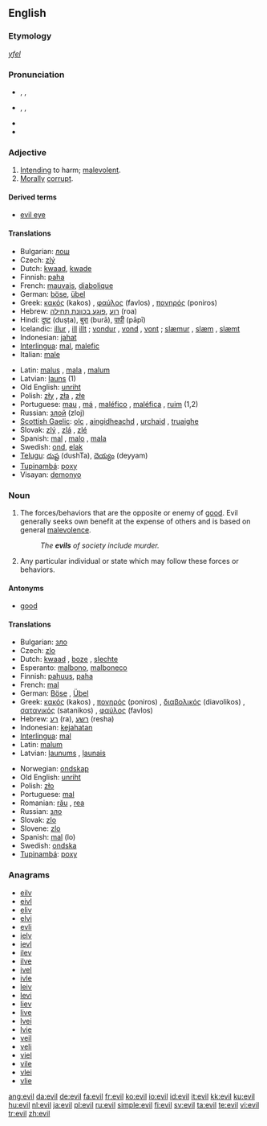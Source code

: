 {{wikipedia|dab=evil (disambiguation)|evil}}
==English==

{{rank|agreement|ship|third|692|evil|outside|beside|worth}}

===Etymology===
{{OE.}} ''[[yfel]]''

===Pronunciation===
* {{enPR|ē-vəl}}, {{IPA|/ˈiːvəl/}}, {{SAMPA|/"i:v@l/}}
* {{enPR|ē-vĭl}}, {{IPA|/ˈiːvɪl/}}, {{SAMPA|/"i:vIl/}}
* {{audio|en-us-evil.ogg|Audio (US)}}
* {{rhymes|iːvəl}}

===Adjective===
{{en-adj-more}}

# [[intend|Intending]] to harm; [[malevolent]].
# [[morally|Morally]] [[corrupt]].

====Derived terms====
* [[evil eye]]

====Translations====
{{trans-top|intending to harm}}
* Bulgarian: [[лош]] {{m}}
* Czech: [[zlý]] {{m}}
* Dutch: [[kwaad]], [[kwade]]
* Finnish: [[paha]]
* French: [[mauvais]], [[diabolique]]
* German: [[böse]], [[übel]]
* Greek: [[κακός]] (kakos) {{m}}, [[φαύλος]] (favlos) {{m}}, [[πονηρός]] (poniros) {{m}}
* Hebrew: [[רוע]] ,[[פוגע בכוונת תחילה]] (roa)
* Hindi: [[दुष्ट]] (duṣṭa), [[बुरा]] (burā), [[पापी]] (pāpī)
* Icelandic: [[illur]] {{m}}, [[ill]] {{f}} [[illt]] {{n}}; [[vondur]] {{m}}, [[vond]] {{f}}, [[vont]] {{n}}; [[slæmur]] {{m}}, [[slæm]] {{f}}, [[slæmt]] {{n}}
* Indonesian: [[jahat]]
* [[Interlingua]]: [[mal]], [[malefic]]
* Italian: [[male]] {{m}}
{{trans-mid}}
* Latin: [[malus]] {{m}}, [[mala]] {{f}}, [[malum]] {{n}}
* Latvian: [[ļauns]] (1)
* Old English: [[unriht]]
* Polish: [[zły]] {{m}}, [[zła]] {{f}}, [[złe]] {{n}}
* Portuguese: [[mau]] {{m}}, [[má]] {{f}}, [[maléfico]] {{m}}, [[maléfica]] {{f}}, [[ruim]] {{m|f}} (1,2)
* Russian: [[злой]] (zloj)
* [[Scottish Gaelic]]: [[olc]] {{m}}, [[aingidheachd]] {{f}}, [[urchaid]] {{f}}, [[truaighe]] {{f}}
* Slovak: [[zlý]] {{m}}, [[zlý|zlá]] {{f}}, [[zlý|zlé]] {{n}}
* Spanish: [[mal]] {{m}}, [[malo]] {{m}}, [[mala]] {{f}}
* Swedish: [[ond]], [[elak]]
* [[Telugu]]: [[దుష్ట]] (dushTa), [[దెయ్యం]] (deyyam)
* [[Tupinambá]]: [[poxy]]
* Visayan: [[demonyo]]
{{trans-bottom}}

{{trans-top|morally corrupt}}
{{trans-mid}}
{{trans-bottom}}

===Noun===
{{wikipedia}}
{{en-noun}} {{uncountable}}

# The forces/behaviors that are the opposite or enemy of [[good]].  Evil generally seeks own benefit at the expense of others and is based on general [[malevolence]].
#: ''The '''evils''' of society include murder.''
# Any particular individual or state which may follow these forces or behaviors.

====Antonyms====
* [[good]]

====Translations====
{{checktrans-top}}
* Bulgarian: [[зло]] {{n}}
* Czech: [[zlo]] {{n}}
* Dutch: [[kwaad]] {{n}}, [[boze]] {{n}}, [[slechte]] {{n}}
* Esperanto: [[malbono]], [[malboneco]]
* Finnish: [[pahuus]], [[paha]]
* French: [[mal]] {{m}}
* German: [[Böse]] {{n}}, [[Übel]] {{n}}
* Greek: [[κακός]] (kakos) {{m}}, [[πονηρός]] (poniros) {{m}}, [[διαβολικός]] (diavolikos) {{m}}, [[σατανικός]] (satanikos) {{m}}, [[φαύλος]] (favlos) {{m}}
* Hebrew: [[רע]] (ra), [[רשע]] (resha)
* Indonesian: [[kejahatan]]
* [[Interlingua]]: [[mal]]
* Latin: [[malum]] {{n}}
* Latvian: [[ļaunums]] {{m}}, [[ļaunais]] {{m}}
{{trans-mid}}
* Norwegian: [[ondskap]] {{m}}
* Old English: [[unriht]]
* Polish: [[zło]] {{n}}
* Portuguese: [[mal]] {{m}}
* Romanian: [[rău]] {{m}}, [[rea]] {{f}}
* Russian: [[зло]] {{n}}
* Slovak: [[zlo]] {{m}}
* Slovene: [[zlo]] {{n}}
* Spanish: [[mal]] {{n}} (lo)
* Swedish: [[ondska]] {{c}}
* [[Tupinambá]]: [[poxy]]
{{trans-bottom}}

===Anagrams===
* [[eilv]] 
* [[eivl]] 
* [[eliv]] 
* [[elvi]] 
* [[evli]] 
* [[ielv]] 
* [[ievl]] 
* [[ilev]] 
* [[ilve]] 
* [[ivel]] 
* [[ivle]] 
* [[leiv]] 
* [[levi]] 
* [[liev]] 
* [[live]] 
* [[lvei]] 
* [[lvie]] 
* [[veil]] 
* [[veli]] 
* [[viel]] 
* [[vile]] 
* [[vlei]] 
* [[vlie]]



[[ang:evil]]
[[da:evil]]
[[de:evil]]
[[fa:evil]]
[[fr:evil]]
[[ko:evil]]
[[io:evil]]
[[id:evil]]
[[it:evil]]
[[kk:evil]]
[[ku:evil]]
[[hu:evil]]
[[nl:evil]]
[[ja:evil]]
[[pl:evil]]
[[ru:evil]]
[[simple:evil]]
[[fi:evil]]
[[sv:evil]]
[[ta:evil]]
[[te:evil]]
[[vi:evil]]
[[tr:evil]]
[[zh:evil]]